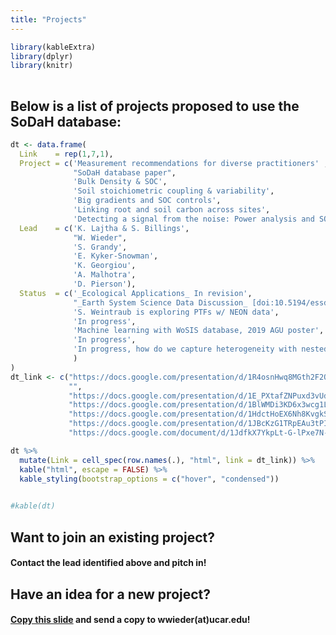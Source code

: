 ```yaml
---
title: "Projects"
---
```

```r
library(kableExtra)
library(dplyr)
library(knitr)
            
```

## Below is a list of projects proposed to use the SoDaH database:  

```r
dt <- data.frame(
  Link    = rep(1,7,1),
  Project = c('Measurement recommendations for diverse practitioners' ,
              "SoDaH database paper",
              'Bulk Density & SOC', 
              'Soil stoichiometric coupling & variability',
              'Big gradients and SOC controls', 
              'Linking root and soil carbon across sites',
              'Detecting a signal from the noise: Power analysis and SOC variability'),
  Lead    = c('K. Lajtha & S. Billings',
              "W. Wieder", 
              'S. Grandy', 
              'E. Kyker-Snowman',
              'K. Georgiou', 
              'A. Malhotra',
              'D. Pierson'),
  Status  = c('_Ecological Applications_ In revision', 
              "_Earth System Science Data Discussion_ [doi:10.5194/essd-2020-195](https://doi.org/10.5194/essd-2020-195)", 
              'S. Weintraub is exploring PTFs w/ NEON data', 
              'In progress',
              'Machine learning with WoSIS database, 2019 AGU poster', 
              'In progress',
              'In progress, how do we capture heterogeneity with nested design?'
              )
)
dt_link <- c("https://docs.google.com/presentation/d/1R4osnHwq8MGth2F2OKbfX4OsG7G2jvYw7oq8JSPDXJc/edit?usp=sharing",
             "",
             "https://docs.google.com/presentation/d/1E_PXtafZNPuxd3vUdz4fBon1JKY7uyhgHquqwyDAMdQ/edit?usp=sharing",
             "https://docs.google.com/presentation/d/1BlWMDi3KD6x3wcg1LtHeMIde6IkR5QsornIPU6mhyFo/edit?usp=sharing",
             "https://docs.google.com/presentation/d/1HdctHoEX6Nh8KvgkS4uS6Ss6I3sa0izC9-nXgt_l_Oo/edit?usp=sharing",
             "https://docs.google.com/presentation/d/1JBcKzG1TRpEAu3tPIfjqy7jvJIOusw0paH4FtfBP0lA/edit?usp=sharing",
             "https://docs.google.com/document/d/1JdfkX7YkpLt-G-lPxe7N-FZ9rsNybKPbhmpfb-mxAcc/edit?usp=sharing")

dt %>% 
  mutate(Link = cell_spec(row.names(.), "html", link = dt_link)) %>%
  kable("html", escape = FALSE) %>%
  kable_styling(bootstrap_options = c("hover", "condensed")) 

            
#kable(dt)
```

## Want to join an existing project?
#### Contact the lead identified above and pitch in!  

## Have an idea for a new project?  
#### [Copy this slide](https://docs.google.com/presentation/d/1ozAdynewJ8lZcKTELxbXJPBeId1jKp9QsBk7WXIOu-Y/edit?usp=sharing) and send a copy to wwieder(at)ucar.edu!